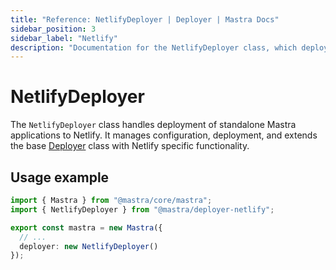 ```yaml
---
title: "Reference: NetlifyDeployer | Deployer | Mastra Docs"
sidebar_position: 3
sidebar_label: "Netlify"
description: "Documentation for the NetlifyDeployer class, which deploys Mastra applications to Netlify Functions."
---
```


# NetlifyDeployer

The `NetlifyDeployer` class handles deployment of standalone Mastra applications to Netlify. It manages configuration, deployment, and extends the base [Deployer](/reference/deployer/deployer) class with Netlify specific functionality.

## Usage example

```typescript filename="src/mastra/index.ts" showLineNumbers copy
import { Mastra } from "@mastra/core/mastra";
import { NetlifyDeployer } from "@mastra/deployer-netlify";

export const mastra = new Mastra({
  // ...
  deployer: new NetlifyDeployer()
});
```
